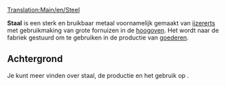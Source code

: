 [[Translation:Main/en/Steel]]{{en/-}}
{{nl/Vracht|name=Staal
|image=Steel.png
|geproduceerd=[[Main/nl/Hoogoven|Hoogoven]]
|geaccepteerd=[[Main/nl/Fabriek|Fabriek]]
}}

'''Staal''' is een sterk en bruikbaar metaal voornamelijk gemaakt van [[Main/nl/IJzererts|ijzererts]] met gebruikmaking van grote fornuizen in de [[Main/nl/hoogoven|hoogoven]]. Het wordt naar de fabriek gestuurd om te gebruiken in de productie van [[Main/nl/goederen|goederen]].

==Achtergrond==
Je kunt meer vinden over staal, de productie en het gebruik op [http://www.wikipedia.org/wiki/Steel ].
